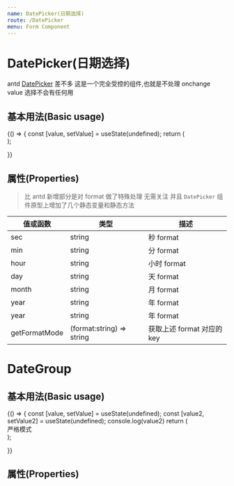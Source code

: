 ```yaml
---
name: DatePicker(日期选择)
route: /DatePicker
menu: Form Component
---
```



# DatePicker(日期选择)

antd [DatePicker](https://ant.design/components/datePicker-cn/) 差不多
这是一个完全受控的组件,也就是不处理 onchange value 选择不会有任何用

## 基本用法(Basic usage)

<Playground>
  {() => {
    const [value, setValue] = useState(undefined);
    return (
      <div>
        <DatePicker value={value} onChange={setValue} />
        <DatePicker value={value} onChange={setValue} format={DatePicker.sec}/>
      </div>
    );

}}

</Playground>

## 属性(Properties)

> 比 antd 新增部分是对 format 做了特殊处理 无需关注
> 并且 `DatePicker` 组件原型上增加了几个静态变量和静态方法

| 值或函数      | 类型                      | 描述                       |
| ------------- | ------------------------- | -------------------------- |
| sec           | string                    | 秒 format                  |
| min           | string                    | 分 format                  |
| hour          | string                    | 小时 format                |
| day           | string                    | 天 format                  |
| month         | string                    | 月 format                  |
| year          | string                    | 年 format                  |
| year          | string                    | 年 format                  |
| getFormatMode | (format:string) => string | 获取上述 format 对应的 key |

# DateGroup

## 基本用法(Basic usage)

<Playground>
  {() => {
    const [value, setValue] = useState(undefined);
    const [value2, setValue2] = useState(undefined);
    console.log(value2)
    return (
      <div>
        <DateGroup>
        <DatePicker value={value} onChange={setValue} />
        <DatePicker value={value2} onChange={setValue2} />
        </DateGroup>
        严格模式
        <DateGroup strict>
          <DatePicker value={value} onChange={setValue} />
          <DatePicker value={value2} onChange={setValue2} />
        </DateGroup>
        <DateGroup strict>
          <DatePicker format={DatePicker.sec} value={value} onChange={setValue} />
          <DatePicker format={DatePicker.sec} value={value2} onChange={setValue2} />
        </DateGroup>
      </div>
    );

}}

</Playground>

## 属性(Properties)

<Props of={DateGroup} />

